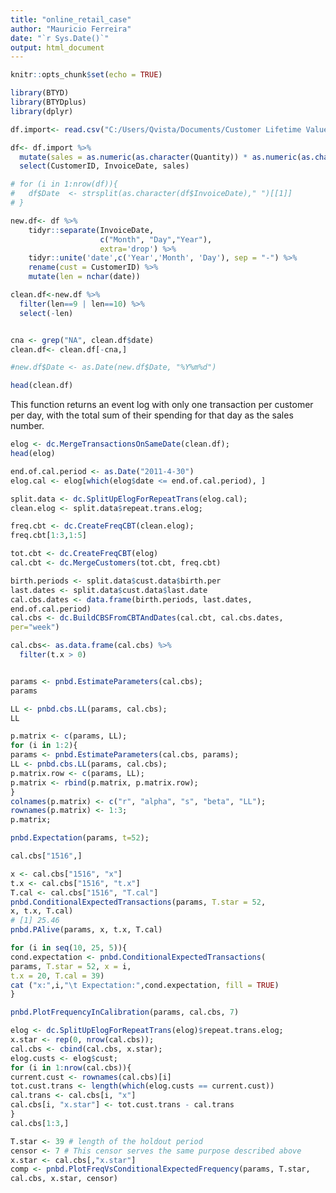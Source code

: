 ```yaml
---
title: "online_retail_case"
author: "Mauricio Ferreira"
date: "`r Sys.Date()`"
output: html_document
---
```


```r
knitr::opts_chunk$set(echo = TRUE)

library(BTYD)
library(BTYDplus)
library(dplyr)
```

```r
df.import<- read.csv("C:/Users/Qvista/Documents/Customer Lifetime Value/Online Retail.csv", header=TRUE, sep="," )
```

```r
df<- df.import %>%
  mutate(sales = as.numeric(as.character(Quantity)) * as.numeric(as.character(UnitPrice))) %>%
  select(CustomerID, InvoiceDate, sales)

# for (i in 1:nrow(df)){
#   df$Date  <- strsplit(as.character(df$InvoiceDate)," ")[[1]]
# }

new.df<- df %>% 
    tidyr::separate(InvoiceDate,                      
                    c("Month", "Day","Year"),
                    extra='drop') %>%
    tidyr::unite('date',c('Year','Month', 'Day'), sep = "-") %>%
    rename(cust = CustomerID) %>%
    mutate(len = nchar(date))

clean.df<-new.df %>%
  filter(len==9 | len==10) %>%
  select(-len)


cna <- grep("NA", clean.df$date)
clean.df<- clean.df[-cna,]

#new.df$Date <- as.Date(new.df$Date, "%Y%m%d")

head(clean.df)
```


This function returns an event log
with only one transaction per customer per day, with the total sum of their
spending for that day as the sales number.

```r
elog <- dc.MergeTransactionsOnSameDate(clean.df);
head(elog)

end.of.cal.period <- as.Date("2011-4-30")
elog.cal <- elog[which(elog$date <= end.of.cal.period), ]

split.data <- dc.SplitUpElogForRepeatTrans(elog.cal);
clean.elog <- split.data$repeat.trans.elog;
```

```r
freq.cbt <- dc.CreateFreqCBT(clean.elog);
freq.cbt[1:3,1:5]


```

```r
tot.cbt <- dc.CreateFreqCBT(elog)
cal.cbt <- dc.MergeCustomers(tot.cbt, freq.cbt)

birth.periods <- split.data$cust.data$birth.per
last.dates <- split.data$cust.data$last.date
cal.cbs.dates <- data.frame(birth.periods, last.dates,
end.of.cal.period)
cal.cbs <- dc.BuildCBSFromCBTAndDates(cal.cbt, cal.cbs.dates,
per="week")

cal.cbs<- as.data.frame(cal.cbs) %>%
  filter(t.x > 0)


params <- pnbd.EstimateParameters(cal.cbs);
params

LL <- pnbd.cbs.LL(params, cal.cbs);
LL

```

```r
p.matrix <- c(params, LL);
for (i in 1:2){
params <- pnbd.EstimateParameters(cal.cbs, params);
LL <- pnbd.cbs.LL(params, cal.cbs);
p.matrix.row <- c(params, LL);
p.matrix <- rbind(p.matrix, p.matrix.row);
}
colnames(p.matrix) <- c("r", "alpha", "s", "beta", "LL");
rownames(p.matrix) <- 1:3;
p.matrix;

```

```r

pnbd.Expectation(params, t=52);
```

```r
cal.cbs["1516",]

x <- cal.cbs["1516", "x"]
t.x <- cal.cbs["1516", "t.x"]
T.cal <- cal.cbs["1516", "T.cal"]
pnbd.ConditionalExpectedTransactions(params, T.star = 52,
x, t.x, T.cal)
# [1] 25.46
pnbd.PAlive(params, x, t.x, T.cal)

```

```r
for (i in seq(10, 25, 5)){
cond.expectation <- pnbd.ConditionalExpectedTransactions(
params, T.star = 52, x = i,
t.x = 20, T.cal = 39) 
cat ("x:",i,"\t Expectation:",cond.expectation, fill = TRUE)
}

```


```r
pnbd.PlotFrequencyInCalibration(params, cal.cbs, 7)
```


```r
elog <- dc.SplitUpElogForRepeatTrans(elog)$repeat.trans.elog;
x.star <- rep(0, nrow(cal.cbs));
cal.cbs <- cbind(cal.cbs, x.star);
elog.custs <- elog$cust;
for (i in 1:nrow(cal.cbs)){
current.cust <- rownames(cal.cbs)[i]
tot.cust.trans <- length(which(elog.custs == current.cust))
cal.trans <- cal.cbs[i, "x"]
cal.cbs[i, "x.star"] <- tot.cust.trans - cal.trans
}
cal.cbs[1:3,]

```

```r
T.star <- 39 # length of the holdout period
censor <- 7 # This censor serves the same purpose described above
x.star <- cal.cbs[,"x.star"]
comp <- pnbd.PlotFreqVsConditionalExpectedFrequency(params, T.star,
cal.cbs, x.star, censor)
```

